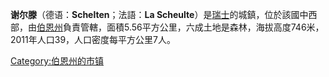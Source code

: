 '''谢尔滕'''（德语：'''Schelten'''；法語：'''La Scheulte'''）是[[瑞士|瑞士]]的城鎮，位於該國中西部，由[[伯恩州|伯恩州]]負責管轄，面積5.56平方公里，六成土地是森林，海拔高度746米，2011年人口39，人口密度每平方公里7人。

{{Switzerland-geo-stub}}
[[Category:伯恩州的市镇|Category:伯恩州的市镇]]